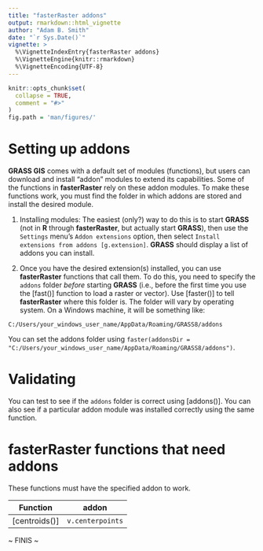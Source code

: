 ```yaml
---
title: "fasterRaster addons"
output: rmarkdown::html_vignette
author: "Adam B. Smith"
date: "`r Sys.Date()`"
vignette: >
  %\VignetteIndexEntry{fasterRaster addons}
  %\VignetteEngine{knitr::rmarkdown}
  %\VignetteEncoding{UTF-8}
---
```


```r
knitr::opts_chunk$set(
  collapse = TRUE,
  comment = "#>"
)
fig.path = 'man/figures/'
```
# Setting up addons

**GRASS GIS** comes with a default set of modules (functions), but users can download and install "addon" modules to extend its capabilities. Some of the functions in **fasterRaster** rely on these addon modules. To make these functions work, you must find the folder in which addons are stored and install the desired module.

1. Installing modules: The easiest (only?) way to do this is to start **GRASS** (not in **R** through **fasterRaster**, but actually start **GRASS**), then use the `Settings` menu's `Addon extensions` option, then select `Install extensions from addons [g.extension]`. **GRASS** should display a list of addons you can install.

2. Once you have the desired extension(s) installed, you can use **fasterRaster** functions that call them. To do this, you need to specify the `addons` folder *before* starting **GRASS** (i.e., before the first time you use the [fast()] function to load a raster or vector). Use [faster()] to tell **fasterRaster** where this folder is. The folder will vary by operating system. On a Windows machine, it will be something like:

```
C:/Users/your_windows_user_name/AppData/Roaming/GRASS8/addons
```

You can set the addons folder using `faster(addonsDir = "C:/Users/your_windows_user_name/AppData/Roaming/GRASS8/addons")`.

# Validating
You can test to see if the `addons` folder is correct using [addons()]. You can also see if a particular addon module was installed correctly using the same function.

# **fasterRaster** functions that need addons
These functions must have the specified addon to work.

   | **Function**              | **addon**          |
   | --------------------------|--------------------|
   | [centroids()]             | `v.centerpoints`   |



~ FINIS ~
